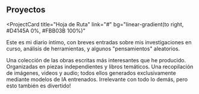 ## Proyectos

<ProjectCard
  title="Hoja de Ruta"
  link="#"
  bg="linear-gradient(to right, #D4145A 0%, #FBB03B 100%)"
>
  Este es mi diario íntimo, con breves entradas sobre mis investigaciones en curso, análisis de herramientas, y algunos "pensamientos" aleatorios.

</ProjectCard>
<ProjectCard
  title="Textos y libros"
  link="#"
  bg="linear-gradient(to right, #662D8C 0%, #ED1E79 100%)"
>
Una colección de las obras escritas más interesantes que he producido.
Organizadas en piezas independientes y libros temáticos.
</ProjectCard>
<ProjectCard
  title="Multimedia"
  link="#"
  bg="linear-gradient(to right, #009245 0%, #FCEE21 100%)"
>
Una recopilación de imágenes, videos y audio; todos ellos generados exclusivamente mediante modelos de IA entrenados.
</ProjectCard>
<ProjectCard
  title="otras cosas"
  link="#"
  bg="linear-gradient(to right, #D585FF 0%, #00FFEE 100%)"
>
  Irrelevante con todo lo demás, pero esto también es divertido!
</ProjectCard>
